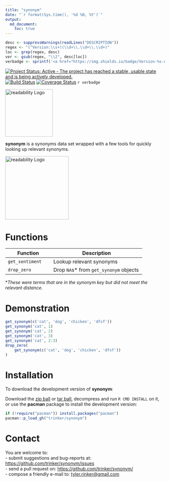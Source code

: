 ```yaml
---
title: "synonym"
date: "`r format(Sys.time(), '%d %B, %Y')`"
output:
  md_document:
    toc: true      
---
```


```r
desc <- suppressWarnings(readLines("DESCRIPTION"))
regex <- "(^Version:\\s+)(\\d+\\.\\d+\\.\\d+)"
loc <- grep(regex, desc)
ver <- gsub(regex, "\\2", desc[loc])
verbadge <- sprintf('<a href="https://img.shields.io/badge/Version-%s-orange.svg"><img src="https://img.shields.io/badge/Version-%s-orange.svg" alt="Version"/></a></p>', ver, ver)
````

[![Project Status: Active - The project has reached a stable, usable state and is being actively developed.](http://www.repostatus.org/badges/0.1.0/active.svg)](http://www.repostatus.org/#active)
[![Build Status](https://travis-ci.org/trinker/synonym.svg?branch=master)](https://travis-ci.org/trinker/synonym)
[![Coverage Status](https://coveralls.io/repos/trinker/synonym/badge.svg?branch=master)](https://coveralls.io/r/trinker/synonym?branch=master)
`r verbadge`

<img src="inst/synonym_logo/r_synonym.png" width="150" alt="readability Logo">  

**synonym** is a synonyms data set wrapped with a few tools for quickly looking up relevant synonyms.

<img src="inst/synonym_logo/synonym_humor.png" width="200" alt="readability Logo">  

# Functions

| Function         |  Description                      |
|------------------|-----------------------------------|
| `get_sentiment`  | Lookup relevant synonyms          |
| `drop_zero`      | Drop `NA`s\* from `get_synonym` objects                    |

\**These were terms that are in the synonym key but did not meet the relevant distance.*


# Demonstration

```r
get_synonym(c('cat', 'dog', 'chicken', 'dfsf'))
get_synonym('cat', 1)
get_synonym('cat', 2)
get_synonym('cat', 3)
get_synonym('cat', 2:3)
drop_zero(
    get_synonym(c('cat', 'dog', 'chicken', 'dfsf'))
)

```


# Installation

To download the development version of **synonym**:

Download the [zip ball](https://github.com/trinker/synonym/zipball/master) or [tar ball](https://github.com/trinker/synonym/tarball/master), decompress and run `R CMD INSTALL` on it, or use the **pacman** package to install the development version:

```r
if (!require("pacman")) install.packages("pacman")
pacman::p_load_gh("trinker/synonym")
```

# Contact

You are welcome to:    
- submit suggestions and bug-reports at: <https://github.com/trinker/synonym/issues>    
- send a pull request on: <https://github.com/trinker/synonym/>    
- compose a friendly e-mail to: <tyler.rinker@gmail.com>    
